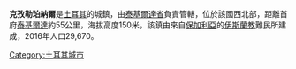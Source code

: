 '''克孜勒珀納爾'''是[[土耳其|土耳其]]的城鎮，由[[泰基爾達省|泰基爾達省]]負責管轄，位於該國西北部，距離首府[[泰基爾達|泰基爾達]]約55公里，海拔高度150米，該鎮由來自[[保加利亞|保加利亞]]的[[伊斯蘭教|伊斯蘭教]]難民所建成，2016年人口29,670。

{{Turkey-geo-stub}}
[[Category:土耳其城市|Category:土耳其城市]]